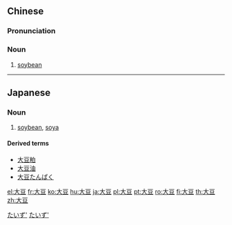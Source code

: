 ==Chinese==
{{zh-forms}}

===Pronunciation===
{{zh-pron
|m=dàdòu
|c=daai6 dau6-2
|mn=tōa-tāu
|cat=noun
}}

===Noun===
{{zh-noun}}

# [[soybean]]

----

==Japanese==
{{ja-kanjitab|だい|ず|yomi=on}}

===Noun===
{{ja-noun|だいず}}

# [[soybean]], [[soya]]

====Derived terms====
* [[大豆粕]]
* [[大豆油]]
* [[大豆たんぱく]]

[[Category:ja:Foods|たいず']]
[[Category:ja:Grains|たいず']]

[[el:大豆]]
[[fr:大豆]]
[[ko:大豆]]
[[hu:大豆]]
[[ja:大豆]]
[[pl:大豆]]
[[pt:大豆]]
[[ro:大豆]]
[[fi:大豆]]
[[th:大豆]]
[[zh:大豆]]